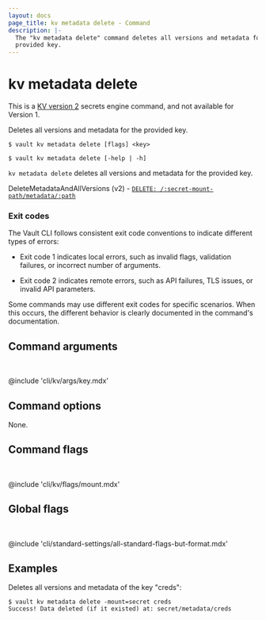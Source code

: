 ```yaml
---
layout: docs
page_title: kv metadata delete - Command
description: |-
  The "kv metadata delete" command deletes all versions and metadata for the 
  provided key.
---
```


# kv metadata delete

<Note>

This is a [KV version 2](/vault/docs/secrets/kv/kv-v2) secrets engine command,
and not available for Version 1.

</Note>

Deletes all versions and metadata for the provided key.

<CodeBlockConfig hideClipboard>

```shell-session
$ vault kv metadata delete [flags] <key>

$ vault kv metadata delete [-help | -h]
```

</CodeBlockConfig>

`kv metadata delete` deletes all versions and metadata for the provided key.


<Tip title="Related API endpoints">

DeleteMetadataAndAllVersions (v2) - [`DELETE: /:secret-mount-path/metadata/:path`](/vault/api-docs/secret/kv/kv-v2#delete-metadata-and-all-versions)

</Tip>

### Exit codes

The Vault CLI follows consistent exit code conventions to indicate different 
types of errors:

- Exit code 1 indicates local errors, such as invalid flags, validation 
  failures, or incorrect number of arguments.

- Exit code 2 indicates remote errors, such as API failures, TLS issues, or 
  invalid API parameters.

Some commands may use different exit codes for specific scenarios. When this 
occurs, the different behavior is clearly documented in the command's 
documentation.

## Command arguments

<br />

@include 'cli/kv/args/key.mdx'

## Command options

None.

## Command flags

<br />

@include 'cli/kv/flags/mount.mdx'

## Global flags

<br />

@include 'cli/standard-settings/all-standard-flags-but-format.mdx'

## Examples

Deletes all versions and metadata of the key "creds":

```shell-session
$ vault kv metadata delete -mount=secret creds
Success! Data deleted (if it existed) at: secret/metadata/creds
```